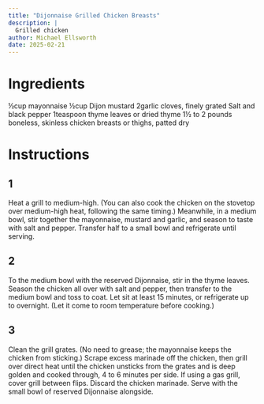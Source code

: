 ```yaml
---
title: "Dijonnaise Grilled Chicken Breasts"
description: |
  Grilled chicken
author: Michael Ellsworth
date: 2025-02-21
---
```


# Ingredients
½cup mayonnaise
½cup Dijon mustard
2garlic cloves, finely grated
Salt and black pepper
1teaspoon thyme leaves or dried thyme
1½ to 2 pounds boneless, skinless chicken breasts or thighs, patted dry

# Instructions
## 1
Heat a grill to medium-high. (You can also cook the chicken on the stovetop over medium-high heat, following the same timing.) Meanwhile, in a medium bowl, stir together the mayonnaise, mustard and garlic, and season to taste with salt and pepper. Transfer half to a small bowl and refrigerate until serving.

## 2
To the medium bowl with the reserved Dijonnaise, stir in the thyme leaves. Season the chicken all over with salt and pepper, then transfer to the medium bowl and toss to coat. Let sit at least 15 minutes, or refrigerate up to overnight. (Let it come to room temperature before cooking.)

## 3
Clean the grill grates. (No need to grease; the mayonnaise keeps the chicken from sticking.) Scrape excess marinade off the chicken, then grill over direct heat until the chicken unsticks from the grates and is deep golden and cooked through, 4 to 6 minutes per side. If using a gas grill, cover grill between flips. Discard the chicken marinade. Serve with the small bowl of reserved Dijonnaise alongside.